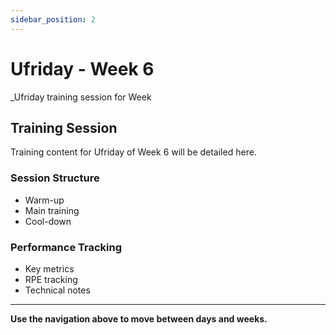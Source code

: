 ```yaml
---
sidebar_position: 2
---
```



<WorkoutNav weekNumber={6} />

# Ufriday - Week 6

_Ufriday training session for Week 

## Training Session

Training content for Ufriday of Week 6 will be detailed here.

### Session Structure
- Warm-up
- Main training
- Cool-down

### Performance Tracking
- Key metrics
- RPE tracking
- Technical notes

---

**Use the navigation above to move between days and weeks.**
